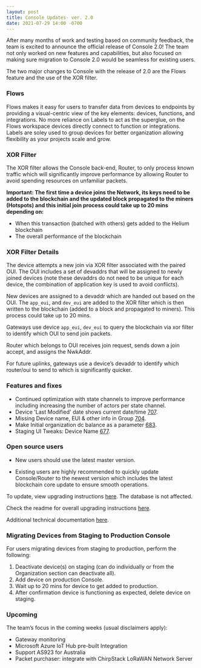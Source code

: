 ```yaml
---
layout: post
title: Console Updates- ver. 2.0
date: 2021-07-29 14:00 -0700
---
```


After many months of work and testing based on community feedback, the team is excited to announce
the official release of Console 2.0! The team not only worked on new features and capabilities, but
also focused on making sure migration to Console 2.0 would be seamless for existing users.

<!--truncate-->

The two major changes to Console with the release of 2.0 are the Flows feature and the use of the
XOR filter.

### Flows

Flows makes it easy for users to transfer data from devices to endpoints by providing a
visual-centric view of the key elements: devices, functions, and integrations. No more reliance on
Labels to act as the superglue, on the Flows workspace devices directly connect to function or
integrations. Labels are soley used to group devices for better organization allowing flexibility as
your projects scale and grow.

### XOR Filter

The XOR filter allows the Console back-end, Router, to only process known traffic which will
significantly improve performance by allowing Router to avoid spending resources on unfamiliar
packets.

**Important: The first time a device joins the Network, its keys need to be added to the blockchain
and the updated block propagated to the miners (Hotspots) and this initial join process could take
up to 20 mins depending on:**

- When this transaction (batched with others) gets added to the Helium blockchain
- The overall performance of the blockchain

### XOR Filter Details

The device attempts a new join via XOR filter associated with the paired OUI. The OUI includes a set
of devaddrs that will be assigned to newly joined devices (note these devaddrs do not need to be
unique for each device, the combination of application key is used to avoid conflicts).

New devices are assigned to a devaddr which are handed out based on the OUI. The `app_eui`, and
`dev_eui` are added to the XOR filter which is then written to the blockchain (added to a block and
propagated to miners). This process could take up to 20 mins.

Gateways use device `app_eui`, `dev_eui` to query the blockchain via xor filter to identify which
OUI to send join packets.

Router which belongs to OUI receives join request, sends down a join accept, and assigns the
NwkAddr.

For future uplinks, gateways use a device’s devaddr to identify which router/oui to send to which is
significantly quicker.

### Features and fixes

- Continued optimization with state channels to improve performance including increasing the number
  of actors per state channel.
- Device 'Last Modified' date shows current date/time
  [707](https://github.com/helium/console/issues/707).
- Missing Device name, EUI & other info in Group
  [704](https://github.com/helium/console/issues/704).
- Make Initial organization dc balance as a parameter
  [683](https://github.com/helium/console/issues/683).
- Staging UI Tweaks: Device Name [677](https://github.com/helium/console/issues/677).

### Open source users

- New users should use the latest master version.

- Existing users are highly recommended to quickly update Console/Router to the newest version which
  includes the latest blockchain core update to ensure smooth operations.

To update, view upgrading instructions
[here](https://github.com/helium/console/releases/tag/2021.07.29). The database is not affected.

Check the readme for overall upgrading instructions
[here](https://github.com/helium/console#upgrading-your-open-source-consolerouter).

Additional technical documentation
[here](https://docs.helium.com/use-the-network/run-console/#console-setup).

### Migrating Devices from Staging to Production Console

For users migrating devices from staging to production, perform the following:

1. Deactivate device(s) on staging (can do individually or from the Organization section can
   deactivate all).
2. Add device on production Console.
3. Wait up to 20 mins for device to get added to production.
4. After confirmation device is functioning as expected, delete device on staging.

### Upcoming

The team’s focus in the coming weeks (usual disclaimers apply):

- Gateway monitoring
- Microsoft Azure IoT Hub pre-built Integration
- Support AS923 for Australia
- Packet purchaser: integrate with ChirpStack LoRaWAN Network Server

